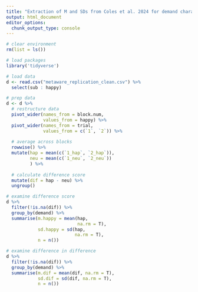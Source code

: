 ```yaml
---
title: "Extraction of M and SDs from Coles et al. 2024 for demand characteristics meta-analysis"
output: html_document
editor_options: 
  chunk_output_type: console
---
```


```r
# clear environment
rm(list = ls())

# load packages
library('tidyverse')

# load data
d <- read.csv("metaware_replication_clean.csv") %>% 
  select(sub : happy)

# prep data
d <- d %>% 
  # restructure data
  pivot_wider(names_from = block.num,
              values_from = happy) %>% 
  pivot_wider(names_from = trial,
              values_from = c(`1`, `2`)) %>% 
  
  # average across blocks
  rowwise() %>% 
  mutate(hap = mean(c(`1_hap`, `2_hap`)),
         neu = mean(c(`1_neu`, `2_neu`))
         ) %>% 
  
  # calculate difference score
  mutate(dif = hap - neu) %>% 
  ungroup()

# examine difference score
d %>%
  filter(!is.na(dif)) %>% 
  group_by(demand) %>% 
  summarise(m.happy = mean(hap,
                           na.rm = T),
            sd.happy = sd(hap,
                          na.rm = T),
            n = n())

# examine difference in difference
d %>% 
  filter(!is.na(dif)) %>% 
  group_by(demand) %>% 
  summarise(m.dif = mean(dif, na.rm = T),
            sd.dif = sd(dif, na.rm = T),
            n = n())
```
